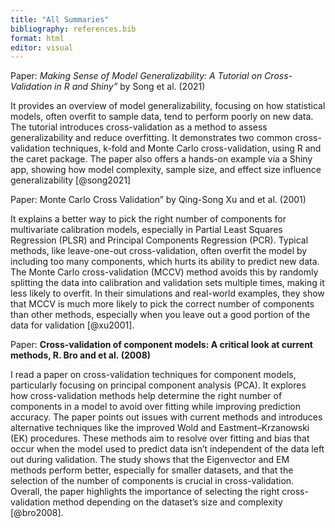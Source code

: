 ```yaml
---
title: "All Summaries"
bibliography: references.bib
format: html
editor: visual
---
```


Paper: *Making Sense of Model Generalizability: A Tutorial on Cross-Validation in R and Shiny"* by Song et al. (2021)

It provides an overview of model generalizability, focusing on how statistical models, often overfit to sample data, tend to perform poorly on new data. The tutorial introduces cross-validation as a method to assess generalizability and reduce overfitting. It demonstrates two common cross-validation techniques, k-fold and Monte Carlo cross-validation, using R and the caret package. The paper also offers a hands-on example via a Shiny app, showing how model complexity, sample size, and effect size influence generalizability [@song2021]

Paper: Monte Carlo Cross Validation" by Qing-Song Xu and et al. (2001)

It explains a better way to pick the right number of components for multivariate calibration models, especially in Partial Least Squares Regression (PLSR) and Principal Components Regression (PCR). Typical methods, like leave-one-out cross-validation, often overfit the model by including too many components, which hurts its ability to predict new data. The Monte Carlo cross-validation (MCCV) method avoids this by randomly splitting the data into calibration and validation sets multiple times, making it less likely to overfit. In their simulations and real-world examples, they show that MCCV is much more likely to pick the correct number of components than other methods, especially when you leave out a good portion of the data for validation [@xu2001].

Paper: **Cross-validation of component models: A critical look at current methods, R. Bro and et al. (2008)**

I read a paper on cross-validation techniques for component models, particularly focusing on principal component analysis (PCA). It explores how cross-validation methods help determine the right number of components in a model to avoid over fitting while improving prediction accuracy. The paper points out issues with current methods and introduces alternative techniques like the improved Wold and Eastment–Krzanowski (EK) procedures. These methods aim to resolve over fitting and bias that occur when the model used to predict data isn't independent of the data left out during validation. The study shows that the Eigenvector and EM methods perform better, especially for smaller datasets, and that the selection of the number of components is crucial in cross-validation. Overall, the paper highlights the importance of selecting the right cross-validation method depending on the dataset's size and complexity [@bro2008].
